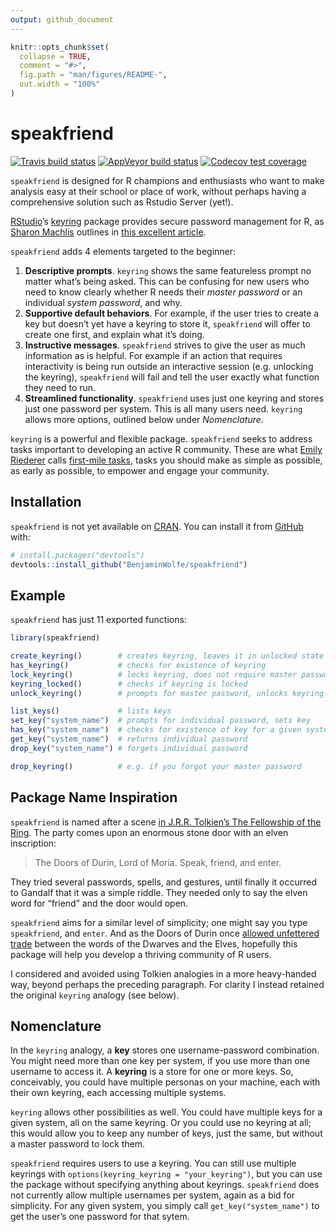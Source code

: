 ```yaml
---
output: github_document
---
```


<!-- README.md is generated from README.Rmd. Please edit that file -->

```r
knitr::opts_chunk$set(
  collapse = TRUE,
  comment = "#>",
  fig.path = "man/figures/README-",
  out.width = "100%"
)
```

# speakfriend

<!-- badges: start -->
[![Travis build status](https://travis-ci.org/BenjaminWolfe/speakfriend.svg?branch=master)](https://travis-ci.org/BenjaminWolfe/speakfriend)
[![AppVeyor build status](https://ci.appveyor.com/api/projects/status/github/BenjaminWolfe/speakfriend?branch=master&svg=true)](https://ci.appveyor.com/project/BenjaminWolfe/speakfriend)
[![Codecov test coverage](https://codecov.io/gh/BenjaminWolfe/speakfriend/branch/master/graph/badge.svg)](https://codecov.io/gh/BenjaminWolfe/speakfriend?branch=master)
<!-- badges: end -->

`speakfriend` is designed for R champions and enthusiasts
who want to make analysis easy at their school or place of work,
without perhaps having a comprehensive solution such as Rstudio Server (yet!).

[RStudio][1]'s [keyring][2] package provides secure password management for R,
as [Sharon Machlis][3] outlines in [this excellent article][4].

`speakfriend` adds 4 elements targeted to the beginner:

1. __Descriptive prompts__.
   `keyring` shows the same featureless prompt no matter what's being asked.
   This can be confusing for new users who need to know clearly
   whether R needs their _master password_ or an individual _system password_,
   and why.
1. __Supportive default behaviors__.
   For example, if the user tries to create a key
   but doesn't yet have a keyring to store it,
   `speakfriend` will offer to create one first, and explain what it's doing.
1. __Instructive messages__.
   `speakfriend` strives to give the user as much information as is helpful.
   For example if an action that requires interactivity
   is being run outside an interactive session (e.g. unlocking the keyring),
   `speakfriend` will fail and tell the user
   exactly what function they need to run.
1. __Streamlined functionality__.
   `speakfriend` uses just one keyring and stores just one password per system.
   This is all many users need.
   `keyring` allows more options, outlined below under _Nomenclature_.

`keyring` is a powerful and flexible package.
`speakfriend` seeks to address tasks important to developing
an active R community.
These are what [Emily Riederer][5] calls [first-mile tasks][6],
tasks you should make as simple as possible, as early as possible,
to empower and engage your community.

## Installation

`speakfriend` is not yet available on [CRAN][7].
You can install it from [GitHub][8] with:

```r
# install.packages("devtools")
devtools::install_github("BenjaminWolfe/speakfriend")
```

## Example

`speakfriend` has just 11 exported functions:

```r
library(speakfriend)

create_keyring()        # creates keyring, leaves it in unlocked state
has_keyring()           # checks for existence of keyring
lock_keyring()          # locks keyring, does not require master password
keyring_locked()        # checks if keyring is locked
unlock_keyring()        # prompts for master password, unlocks keyring

list_keys()             # lists keys
set_key("system_name")  # prompts for individual password, sets key
has_key("system_name")  # checks for existence of key for a given system
get_key("system_name")  # returns individual password
drop_key("system_name") # forgets individual password

drop_keyring()          # e.g. if you forgot your master password
```

## Package Name Inspiration

`speakfriend` is named after a scene
[in J.R.R. Tolkien's The Fellowship of the Ring][9].
The party comes upon an enormous stone door with an elven inscription:

> The Doors of Durin, Lord of Moria. Speak, friend, and enter.

They tried several passwords, spells, and gestures,
until finally it occurred to Gandalf that it was a simple riddle.
They needed only to say the elven word for "friend" and the door would open.

`speakfriend` aims for a similar level of simplicity;
one might say you type `speakfriend`, and `enter`.
And as the Doors of Durin once [allowed unfettered trade][10]
between the words of the Dwarves and the Elves,
hopefully this package will help you develop a thriving community of R users.

I considered and avoided using Tolkien analogies in a more heavy-handed way,
beyond perhaps the preceding paragraph.
For clarity I instead retained the original `keyring` analogy (see below).

## Nomenclature

In the `keyring` analogy, a __key__ stores one username-password combination.
You might need more than one key per system,
if you use more than one username to access it.
A __keyring__ is a store for one or more keys.
So, conceivably, you could have multiple personas on your machine,
each with their own keyring, each accessing multiple systems.

`keyring` allows other possibilities as well.
You could have multiple keys for a given system, all on the same keyring.
Or you could use no keyring at all;
this would allow you to keep any number of keys, just the same,
but without a master password to lock them.

`speakfriend` requires users to use a keyring.
You can still use multiple keyrings
with `options(keyring_keyring = "your_keyring")`,
but you can use the package without specifying anything about keyrings.
`speakfriend` does not currently allow multiple usernames per system,
again as a bid for simplicity.
For any given system, you simply call `get_key("system_name")`
to get the user's one password for that sytem.

[1]: https://rstudio.com/
[2]: https://github.com/r-lib/keyring
[3]: https://twitter.com/sharon000
[4]: https://www.infoworld.com/article/3320999/r-tip-keep-your-passwords-and-tokens-secure-with-the-keyring-package.html
[5]: https://twitter.com/EmilyRiederer
[6]: https://emilyriederer.netlify.com/post/resource-roundup-r-in-industry-edition/
[7]: https://CRAN.R-project.org
[8]: https://github.com/BenjaminWolfe/speakfriend
[9]: http://ae-lib.org.ua/texts-c/tolkien__the_lord_of_the_rings_1__en.htm
[10]: http://tolkiengateway.net/wiki/Doors_of_Durin#History
